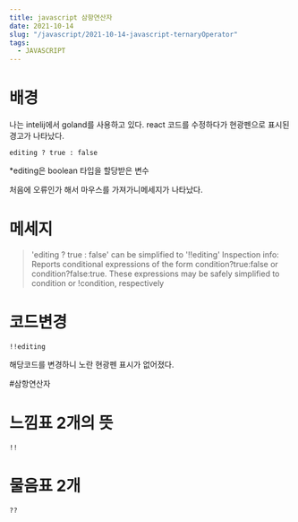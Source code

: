 ```yaml
---
title: javascript 삼항연산자
date: 2021-10-14
slug: "/javascript/2021-10-14-javascript-ternaryOperator"
tags:
  - JAVASCRIPT
--- 
```



# 배경
나는 intelij에서 goland를 사용하고 있다.
react 코드를 수정하다가 
현광펜으로 표시된 경고가 나타났다.

```
editing ? true : false
```
*editing은 boolean 타입을 할당받은 변수

처음에 오류인가 해서 마우스를 가져가니메세지가 나타났다.

# 메세지
>'editing ? true : false' can be simplified to '!!editing' 
 Inspection info: Reports conditional expressions of the form condition?true:false or condition?false:true. These expressions may be safely simplified to condition or !condition, respectively


# 코드변경
 ```
!!editing
 ```
 해당코드를 변경하니 노란 현광펜 표시가 없어졌다.
 
 #삼항연산자
 
 # 느낌표 2개의 뜻
 ```
!!
```

# 물음표 2개 
```
??
```
 
 